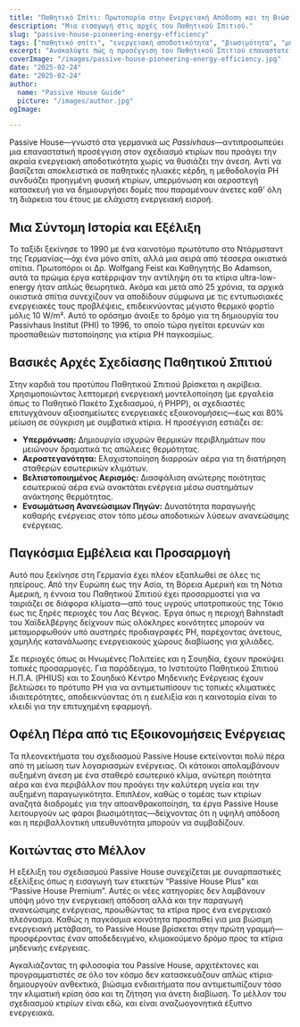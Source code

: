 ```yaml
---
title: "Παθητικό Σπίτι: Πρωτοπορία στην Ενεργειακή Απόδοση και τη Βιώσιμη Άνεση"
description: "Μια εισαγωγή στις αρχές του Παθητικού Σπιτιού."
slug: "passive-house-pioneering-energy-efficiency"
tags: ["παθητικό σπίτι", "ενεργειακή αποδοτικότητα", "βιωσιμότητα", "μηδενικό ισοζύγιο"]
excerpt: "Ανακαλύψτε πώς η προσέγγιση του Παθητικού Σπιτιού επαναστατεί την αρχιτεκτονική—παρέχοντας ανώτερη εσωτερική άνεση, δραστική μείωση της ενεργειακής κατανάλωσης και σημαντική μείωση των εκπομπών άνθρακα, ανεξαρτήτως τύπου κτιρίου ή κλίματος."
coverImage: "/images/passive-house-pioneering-energy-efficiency.jpg"
date: "2025-02-24"
date: "2025-02-24"
author: 
  name: "Passive House Guide"
  picture: "/images/author.jpg"
ogImage: 

---
```

Passive House—γνωστό στα γερμανικά ως *Passivhaus*—αντιπροσωπεύει μια επαναστατική προσέγγιση στον σχεδιασμό κτιρίων που προάγει την ακραία ενεργειακή αποδοτικότητα χωρίς να θυσιάζει την άνεση. Αντί να βασίζεται αποκλειστικά σε παθητικές ηλιακές κέρδη, η μεθοδολογία PH συνδυάζει προηγμένη φυσική κτιρίων, υπερμόνωση και αεροστεγή κατασκευή για να δημιουργήσει δομές που παραμένουν άνετες καθ' όλη τη διάρκεια του έτους με ελάχιστη ενεργειακή εισροή.

## Μια Σύντομη Ιστορία και Εξέλιξη

Το ταξίδι ξεκίνησε το 1990 με ένα καινοτόμο πρωτότυπο στο Ντάρμσταντ της Γερμανίας—όχι ένα μόνο σπίτι, αλλά μια σειρά από τέσσερα οικιστικά σπίτια. Πρωτοπόροι οι Δρ. Wolfgang Feist και Καθηγητής Bo Adamson, αυτά τα πρώιμα έργα κατέρριψαν την αντίληψη ότι τα κτίρια ultra-low-energy ήταν απλώς θεωρητικά. Ακόμα και μετά από 25 χρόνια, τα αρχικά οικιστικά σπίτια συνεχίζουν να αποδίδουν σύμφωνα με τις εντυπωσιακές ενεργειακές τους προβλέψεις, επιδεικνύοντας μέγιστο θερμικό φορτίο μόλις 10 W/m². Αυτό το ορόσημο άνοιξε το δρόμο για τη δημιουργία του Passivhaus Institut (PHI) το 1996, το οποίο τώρα ηγείται ερευνών και προσπαθειών πιστοποίησης για κτίρια PH παγκοσμίως.
## Βασικές Αρχές Σχεδίασης Παθητικού Σπιτιού

Στην καρδιά του προτύπου Παθητικού Σπιτιού βρίσκεται η ακρίβεια. Χρησιμοποιώντας λεπτομερή ενεργειακή μοντελοποίηση (με εργαλεία όπως το Παθητικό Πακέτο Σχεδιασμού, ή PHPP), οι σχεδιαστές επιτυγχάνουν αξιοσημείωτες ενεργειακές εξοικονομήσεις—έως και 80% μείωση σε σύγκριση με συμβατικά κτίρια. Η προσέγγιση εστιάζει σε:
- **Υπερμόνωση:** Δημιουργία ισχυρών θερμικών περιβλημάτων που μειώνουν δραματικά τις απώλειες θερμότητας.
- **Αεροστεγανότητα:** Ελαχιστοποίηση διαρροών αέρα για τη διατήρηση σταθερών εσωτερικών κλιμάτων.
- **Βελτιστοποιημένος Αερισμός:** Διασφάλιση ανώτερης ποιότητας εσωτερικού αέρα ενώ ανακτάται ενέργεια μέσω συστημάτων ανάκτησης θερμότητας.
- **Ενσωμάτωση Ανανεώσιμων Πηγών:** Δυνατότητα παραγωγής καθαρής ενέργειας στον τόπο μέσω αποδοτικών λύσεων ανανεώσιμης ενέργειας.

## Παγκόσμια Εμβέλεια και Προσαρμογή

Αυτό που ξεκίνησε στη Γερμανία έχει πλέον εξαπλωθεί σε όλες τις ηπείρους. Από την Ευρώπη έως την Ασία, τη Βόρεια Αμερική και τη Νότια Αμερική, η έννοια του Παθητικού Σπιτιού έχει προσαρμοστεί για να ταιριάζει σε διάφορα κλίματα—από τους υγρούς υποτροπικούς της Τόκιο έως τις ξηρές περιοχές του Λας Βέγκας. Έργα όπως η περιοχή Bahnstadt του Χαϊδελβέργης δείχνουν πώς ολόκληρες κοινότητες μπορούν να μεταμορφωθούν υπό αυστηρές προδιαγραφές PH, παρέχοντας άνετους, χαμηλής κατανάλωσης ενεργειακούς χώρους διαβίωσης για χιλιάδες.

Σε περιοχές όπως οι Ηνωμένες Πολιτείες και η Σουηδία, έχουν προκύψει τοπικές προσαρμογές. Για παράδειγμα, το Ινστιτούτο Παθητικού Σπιτιού Η.Π.Α. (PHIUS) και το Σουηδικό Κέντρο Μηδενικής Ενέργειας έχουν βελτιώσει το πρότυπο PH για να αντιμετωπίσουν τις τοπικές κλιματικές ιδιαιτερότητες, αποδεικνύοντας ότι η ευελιξία και η καινοτομία είναι το κλειδί για την επιτυχημένη εφαρμογή.
## Οφέλη Πέρα από τις Εξοικονομήσεις Ενέργειας

Τα πλεονεκτήματα του σχεδιασμού Passive House εκτείνονται πολύ πέρα από τη μείωση των λογαριασμών ενέργειας. Οι κάτοικοι απολαμβάνουν αυξημένη άνεση με ένα σταθερό εσωτερικό κλίμα, ανώτερη ποιότητα αέρα και ένα περιβάλλον που προάγει την καλύτερη υγεία και την αυξημένη παραγωγικότητα. Επιπλέον, καθώς ο τομέας των κτιρίων αναζητά διαδρομές για την αποανθρακοποίηση, τα έργα Passive House λειτουργούν ως φάροι βιωσιμότητας—δείχνοντας ότι η υψηλή απόδοση και η περιβαλλοντική υπευθυνότητα μπορούν να συμβαδίζουν.

## Κοιτώντας στο Μέλλον

Η εξέλιξη του σχεδιασμού Passive House συνεχίζεται με συναρπαστικές εξελίξεις όπως η εισαγωγή των ετικετών “Passive House Plus” και “Passive House Premium”. Αυτές οι νέες κατηγορίες δεν λαμβάνουν υπόψη μόνο την ενεργειακή απόδοση αλλά και την παραγωγή ανανεώσιμης ενέργειας, προωθώντας τα κτίρια προς ένα ενεργειακό πλεόνασμα. Καθώς η παγκόσμια κοινότητα προσπαθεί για μια βιώσιμη ενεργειακή μετάβαση, το Passive House βρίσκεται στην πρώτη γραμμή—προσφέροντας έναν αποδεδειγμένο, κλιμακούμενο δρόμο προς τα κτίρια μηδενικής ενέργειας.

Αγκαλιάζοντας τη φιλοσοφία του Passive House, αρχιτέκτονες και προγραμματιστές σε όλο τον κόσμο δεν κατασκευάζουν απλώς κτίρια· δημιουργούν ανθεκτικά, βιώσιμα ενδιαιτήματα που αντιμετωπίζουν τόσο την κλιματική κρίση όσο και τη ζήτηση για άνετη διαβίωση. Το μέλλον του σχεδιασμού κτιρίων είναι εδώ, και είναι αναζωογονητικά έξυπνο ενεργειακά.
